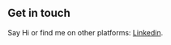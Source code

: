## Get in touch

Say Hi or find me on other platforms: [Linkedin](https://www.linkedin.com/in/adnan-abdal-420a0a177/).
